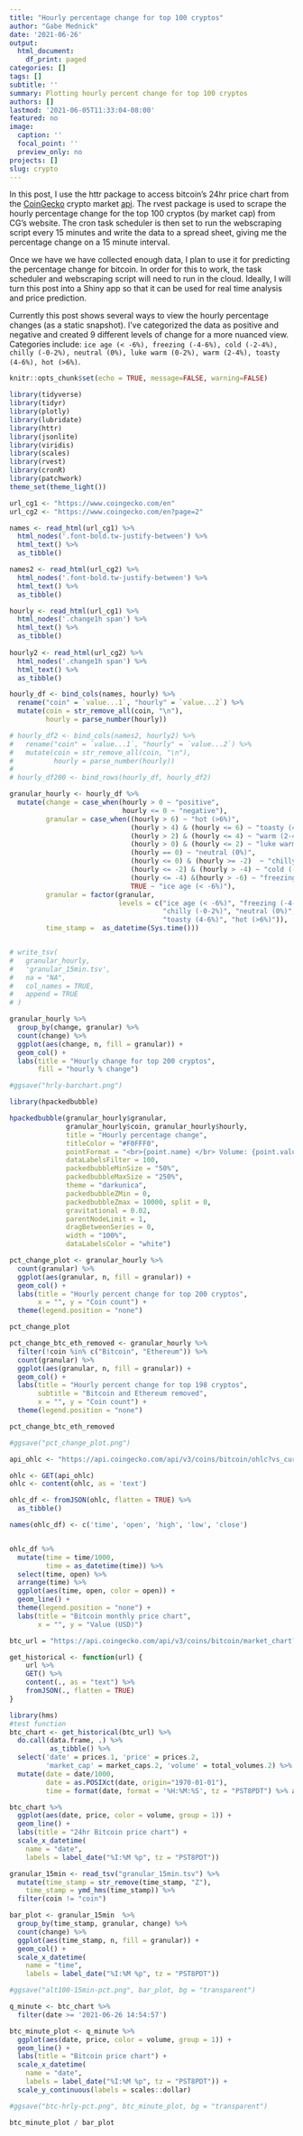 ```yaml
---
title: "Hourly percentage change for top 100 cryptos"
author: "Gabe Mednick"
date: '2021-06-26'
output:
  html_document:
    df_print: paged
categories: []
tags: []
subtitle: ''
summary: Plotting hourly percent change for top 100 cryptos
authors: []
lastmod: '2021-06-05T11:33:04-08:00'
featured: no
image:
  caption: ''
  focal_point: ''
  preview_only: no
projects: []
slug: crypto
---
```

In this post, I use the httr package to access bitcoin's 24hr price chart from the [CoinGecko](https://www.coingecko.com/en) crypto market [api](https://www.coingecko.com/en/api). The rvest package is used to scrape the hourly percentage change for the top 100 cryptos (by market cap) from CG's website. The cron task scheduler is then set to run the webscraping script every 15 minutes and write the data to a spread sheet, giving me the percentage change on a 15 minute interval.

Once we have we have collected enough data, I plan to use it for predicting the percentage change for bitcoin. In order for this to work, the task scheduler and webscraping script will need to run in the cloud. Ideally, I will turn this post into a Shiny app so that it can be used for real time analysis and price prediction.

Currently this post shows several ways to view the hourly percentage changes (as a static snapshot). I've categorized the data as positive and negative and created 9 different levels of change for a more nuanced view. Categories include: `ice age (< -6%), freezing (-4-6%), cold (-2-4%), chilly (-0-2%), neutral (0%), luke warm (0-2%), warm (2-4%), toasty (4-6%), hot (>6%)`.

```r
knitr::opts_chunk$set(echo = TRUE, message=FALSE, warning=FALSE)
```

```r
library(tidyverse)
library(tidyr)
library(plotly)
library(lubridate)
library(httr)
library(jsonlite)
library(viridis)
library(scales)
library(rvest)
library(cronR)
library(patchwork)
theme_set(theme_light())
```

```r
url_cg1 <- "https://www.coingecko.com/en"
url_cg2 <- "https://www.coingecko.com/en?page=2"

names <- read_html(url_cg1) %>% 
  html_nodes('.font-bold.tw-justify-between') %>% 
  html_text() %>% 
  as_tibble()

names2 <- read_html(url_cg2) %>% 
  html_nodes('.font-bold.tw-justify-between') %>% 
  html_text() %>% 
  as_tibble()

hourly <- read_html(url_cg1) %>% 
  html_nodes('.change1h span') %>% 
  html_text() %>% 
  as_tibble() 
 
hourly2 <- read_html(url_cg2) %>% 
  html_nodes('.change1h span') %>% 
  html_text() %>% 
  as_tibble()

hourly_df <- bind_cols(names, hourly) %>% 
  rename("coin" = `value...1`, "hourly" = `value...2`) %>% 
  mutate(coin = str_remove_all(coin, "\n"),
         hourly = parse_number(hourly))

# hourly_df2 <- bind_cols(names2, hourly2) %>% 
#   rename("coin" = `value...1`, "hourly" = `value...2`) %>% 
#   mutate(coin = str_remove_all(coin, "\n"),
#          hourly = parse_number(hourly))
# 
# hourly_df200 <- bind_rows(hourly_df, hourly_df2)

granular_hourly <- hourly_df %>% 
  mutate(change = case_when(hourly > 0 ~ "positive",
                            hourly <= 0 ~ "negative"),
         granular = case_when((hourly > 6) ~ "hot (>6%)",
                              (hourly > 4) & (hourly <= 6) ~ "toasty (4-6%)",
                              (hourly > 2) & (hourly <= 4) ~ "warm (2-4%)",
                              (hourly > 0) & (hourly <= 2) ~ "luke warm (0-2%)",
                              (hourly == 0) ~ "neutral (0%)",
                              (hourly <= 0) & (hourly >= -2)  ~ "chilly (-0-2%)",
                              (hourly <= -2) & (hourly > -4) ~ "cold (-2-4%)",
                              (hourly <= -4) &(hourly > -6) ~ "freezing (-4-6%)",
                              TRUE ~ "ice age (< -6%)"),
         granular = factor(granular, 
                           levels = c("ice age (< -6%)", "freezing (-4-6%)", "cold (-2-4%)", 
                                      "chilly (-0-2%)", "neutral (0%)", "luke warm (0-2%)", "warm (2-4%)", 
                                      "toasty (4-6%)", "hot (>6%)")),
         time_stamp =  as_datetime(Sys.time()))


# write_tsv(
#   granular_hourly,
#   'granular_15min.tsv',
#   na = "NA",
#   col_names = TRUE,
#   append = TRUE
# )

granular_hourly %>% 
  group_by(change, granular) %>% 
  count(change) %>% 
  ggplot(aes(change, n, fill = granular)) +
  geom_col() +
  labs(title = "Hourly change for top 200 cryptos",
       fill = "hourly % change")

#ggsave("hrly-barchart.png")
```

```r
library(hpackedbubble)

hpackedbubble(granular_hourly$granular, 
              granular_hourly$coin, granular_hourly$hourly,
              title = "Hourly percentage change",
              titleColor = "#F0FFF0",
              pointFormat = "<br>{point.name} </br> Volume: {point.value}",
              dataLabelsFilter = 100,
              packedbubbleMinSize = "50%",
              packedbubbleMaxSize = "250%",
              theme = "darkunica",
              packedbubbleZMin = 0,
              packedbubbleZmax = 10000, split = 0,
              gravitational = 0.02,
              parentNodeLimit = 1,
              dragBetweenSeries = 0,
              width = "100%",
              dataLabelsColor = "white")

```


```r
pct_change_plot <- granular_hourly %>% 
  count(granular) %>% 
  ggplot(aes(granular, n, fill = granular)) +
  geom_col() +
  labs(title = "Hourly percent change for top 200 cryptos",
       x = "", y = "Coin count") + 
  theme(legend.position = "none")

pct_change_plot
```


```r
pct_change_btc_eth_removed <- granular_hourly %>% 
  filter(!coin %in% c("Bitcoin", "Ethereum")) %>% 
  count(granular) %>% 
  ggplot(aes(granular, n, fill = granular)) +
  geom_col() +
  labs(title = "Hourly percent change for top 198 cryptos",
       subtitle = "Bitcoin and Ethereum removed",
       x = "", y = "Coin count") + 
  theme(legend.position = "none") 

pct_change_btc_eth_removed

#ggsave("pct_change_plot.png")
```


```r
api_ohlc <- "https://api.coingecko.com/api/v3/coins/bitcoin/ohlc?vs_currency=usd&days=30"

ohlc <- GET(api_ohlc)
ohlc <- content(ohlc, as = 'text')

ohlc_df <- fromJSON(ohlc, flatten = TRUE) %>% 
  as_tibble()

names(ohlc_df) <- c('time', 'open', 'high', 'low', 'close')


ohlc_df %>% 
  mutate(time = time/1000,
         time = as_datetime(time)) %>% 
  select(time, open) %>% 
  arrange(time) %>% 
  ggplot(aes(time, open, color = open)) +
  geom_line() +
  theme(legend.position = "none") +
  labs(title = "Bitcoin monthly price chart",
       x = "", y = "Value (USD)")

```

```r
btc_url = "https://api.coingecko.com/api/v3/coins/bitcoin/market_chart?vs_currency=usd&days=1"

get_historical <- function(url) {
    url %>% 
    GET() %>% 
    content(., as = "text") %>% 
    fromJSON(., flatten = TRUE)  
}

library(hms)
#test function
btc_chart <- get_historical(btc_url) %>% 
  do.call(data.frame, .) %>%
          as_tibble() %>% 
  select('date' = prices.1, 'price' = prices.2,
         'market_cap' = market_caps.2, 'volume' = total_volumes.2) %>% 
  mutate(date = date/1000,
         date = as.POSIXct(date, origin="1970-01-01"),
         time = format(date, format = '%H:%M:%S', tz = "PST8PDT") %>% as_hms())

btc_chart %>% 
  ggplot(aes(date, price, color = volume, group = 1)) +
  geom_line() +
  labs(title = "24hr Bitcoin price chart") +
  scale_x_datetime(
    name = "date",
    labels = label_date("%I:%M %p", tz = "PST8PDT"))

```

```r
granular_15min <- read_tsv("granular_15min.tsv") %>% 
  mutate(time_stamp = str_remove(time_stamp, "Z"),
    time_stamp = ymd_hms(time_stamp)) %>% 
  filter(coin != "coin") 

bar_plot <- granular_15min  %>% 
  group_by(time_stamp, granular, change) %>% 
  count(change) %>% 
  ggplot(aes(time_stamp, n, fill = granular)) +
  geom_col() +
  scale_x_datetime(
    name = "time",
    labels = label_date("%I:%M %p", tz = "PST8PDT"))

#ggsave("alt100-15min-pct.png", bar_plot, bg = "transparent")

q_minute <- btc_chart %>% 
  filter(date >= '2021-06-26 14:54:57') 

btc_minute_plot <- q_minute %>% 
  ggplot(aes(date, price, color = volume, group = 1)) +
  geom_line() +
  labs(title = "Bitcoin price chart") +
  scale_x_datetime(
    name = "date",
    labels = label_date("%I:%M %p", tz = "PST8PDT")) +
  scale_y_continuous(labels = scales::dollar) 

#ggsave("btc-hrly-pct.png", btc_minute_plot, bg = "transparent")

btc_minute_plot / bar_plot
```


